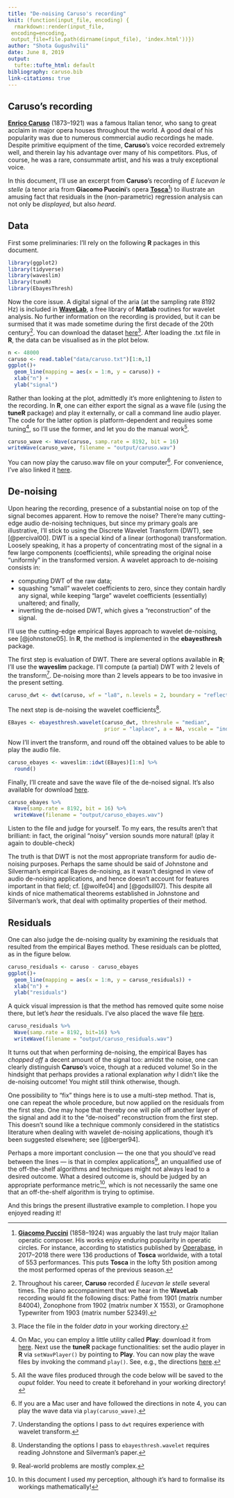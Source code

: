 ```yaml
---
title: "De-noising Caruso's recording"
knit: (function(input_file, encoding) {
  rmarkdown::render(input_file,
 encoding=encoding,
 output_file=file.path(dirname(input_file), 'index.html'))})
author: "Shota Gugushvili"
date: June 8, 2019
output:
  tufte::tufte_html: default
bibliography: caruso.bib
link-citations: true
---
```


## Caruso's recording

[**Enrico Caruso**](https://en.wikipedia.org/wiki/Enrico_Caruso) (1873&ndash;1921) was a famous Italian tenor, who sang to great acclaim in major opera houses throughout the world. A good deal of his popularity was due to numerous commercial audio recordings he made. Despite primitive equipment of the time, **Caruso**'s voice recorded extremely well, and therein lay his advantage over many of his competitors. Plus, of course, he was a rare, consummate artist, and his was a truly exceptional voice.

In this document, I'll use an excerpt from **Caruso**'s recording of *E lucevan le stelle* (a tenor aria from **Giacomo Puccini**'s opera [**Tosca**](https://en.wikipedia.org/wiki/Tosca)^[[**Giacomo Puccini**](https://en.wikipedia.org/wiki/Giacomo_Puccini) (1858&ndash;1924) was arguably the last truly major Italian operatic composer. His works enjoy enduring popularity in operatic circles. For instance, according to statistics published by [Operabase](https://www.operabase.com/), in 2017&ndash;2018 there were 136 productions of **Tosca** worldwide, with a total of 553 performances. This puts **Tosca** in the lofty 5th position among the most performed operas of the previous season.]) to illustrate an amusing fact that residuals in the (non-parametric) regression analysis can not only be *displayed*, but also *heard*.

## Data

First some preliminaries: I'll rely on the following **R** packages in this document.

```r
library(ggplot2)
library(tidyverse)
library(waveslim)
library(tuneR)
library(EbayesThresh)
```

Now the core issue. A digital signal of the aria (at the sampling rate 8192 Hz) is included in [**WaveLab**](http://statweb.stanford.edu/~wavelab/Wavelab_850/index_wavelab850.html), a free library of **Matlab** routines for wavelet analysis. No further information on the recording is provided, but it can be surmised that it was made sometime during the first decade of the 20th century^[Throughout his career, **Caruso** recorded *E lucevan le stelle* several times. The piano accompaniment that we hear in the **WaveLab** recording would fit the following discs: Path&eacute; from 1901 (matrix number 84004), Zonophone from 1902 (matrix number X 1553), or Gramophone Typewriter from 1903 (matrix number 52349).]. You can download the dataset [here](/../../data/caruso.txt)^[Place the file in the folder *data* in your working directory.]. After loading the .txt file in **R**, the data can be visualised as in the plot below.

```r
n <- 48000
caruso <- read.table("data/caruso.txt")[1:n,1]
ggplot()+
  geom_line(mapping = aes(x = 1:n, y = caruso)) +
  xlab("n") +
  ylab("signal")
```

Rather than looking at the plot, admittedly it's more enlightening to *listen* to the recording. In **R**, one can either export the signal as a wave file (using the **tuneR** package) and play it externally, or call a command line audio player. The code for the latter option is platform-dependent and requires some tuning^[On Mac, you can employ a little utility called **Play**: download it from [here](http://www.hieper.nl/html/play.html). Next use the **tuneR** package functionalities: set the audio player in **R** via ```setWavPlayer()``` by pointing to **Play**. You can now play the wave files by invoking the command ```play()```. See, e.g., the directions [here](http://music.informatics.indiana.edu/courses/I546/tuneR_play.pdf).], so I'll use the former, and let you do the manual work^[All the wave files produced through the code below will be saved to the *ouput* folder. You need to create it beforehand in your working directory!].

```r
caruso_wave <- Wave(caruso, samp.rate = 8192, bit = 16)
writeWave(caruso_wave, filename = "output/caruso.wav")
```

You can now play the caruso.wav file on your computer^[If you are a Mac user and have followed the directions in note 4, you can play the wave data via ```play(caruso_wave)```.]. For convenience, I've also linked it [here](/../../output/caruso.wav).

## De-noising

Upon hearing the recording, presence of a substantial noise on top of the signal becomes apparent. How to remove the noise? There're many cutting-edge audio de-noising techniques, but since my primary goals are illustrative, I'll stick to using the Discrete Wavelet Transform (DWT), see [@percival00]. DWT is a special kind of a linear (orthogonal) transformation. Loosely speaking, it has a property of concentrating most of the signal in a few large components (coefficients), while spreading the original noise "uniformly" in the transformed version. A wavelet approach to de-noising consists in:

 * computing DWT of the raw data;
 * squashing "small" wavelet coefficients to zero, since they contain hardly any signal, while keeping
 "large" wavelet coefficients (essentially) unaltered; and finally,
 * inverting the de-noised DWT, which gives a "reconstruction" of the signal.

I'll use the cutting-edge empirical Bayes approach to wavelet de-noising, see [@johnstone05]. In **R**, the method is implemented in the **ebayesthresh** package.

The first step is evaluation of DWT. There are several options available in **R**; I'll use the **waveslim** package. I'll compute (a partial) DWT with 2 levels of the transform^[Understanding the options I pass to ```dwt``` requires experience with wavelet transform.]. De-noising more than 2 levels appears to be too invasive in the present setting.

```r
caruso_dwt <- dwt(caruso, wf = "la8", n.levels = 2, boundary = "reflection")
```

The next step is de-noising the wavelet coefficients^[Understanding the options I pass to ```ebayesthresh.wavelet``` requires reading Johnstone and Silverman's paper.].

```r
EBayes <- ebayesthresh.wavelet(caruso_dwt, threshrule = "median",
                               prior = "laplace", a = NA, vscale = "independent")
```

Now I'll invert the transform, and round off the obtained values to be able to play the audio file.

```r
caruso_ebayes <- waveslim::idwt(EBayes)[1:n] %>%
  round()
```

Finally, I'll create and save the wave file  of the de-noised signal. It's also available for download [here](/../../output/caruso_ebayes.wav).

```r
caruso_ebayes %>%
  Wave(samp.rate = 8192, bit = 16) %>%
  writeWave(filename = "output/caruso_ebayes.wav")
```

Listen to the file and judge for yourself. To my ears, the results aren't that brilliant: in fact, the original "noisy" version sounds more natural! (play it again to double-check)

The truth is that DWT is not the most appropriate transform for audio de-noising purposes. Perhaps the same should be said of Johnstone and Silverman's empirical Bayes de-noising, as it wasn't designed in view of audio de-noising applications, and hence doesn't account for features important in that field; cf. [@wolfe04] and [@godsill07]. This despite all kinds of nice mathematical theorems established in Johnstone and Silverman's work, that deal with optimality properties of their method.

## Residuals

One can also judge the de-noising quality by examining the residuals that resulted from the empirical Bayes method. These residuals can be plotted, as in the figure below.

```r
caruso_residuals <- caruso - caruso_ebayes
ggplot()+
  geom_line(mapping = aes(x = 1:n, y = caruso_residuals)) +
  xlab("n") +
  ylab("residuals")
```

A quick visual impression is that the method has removed quite some noise there, but let's *hear* the residuals. I've also placed the wave file [here](/../../output/caruso_residuals.wav).

```r
caruso_residuals %>%
  Wave(samp.rate = 8192, bit=16) %>%
  writeWave(filename = "output/caruso_residuals.wav")
```

It turns out that when performing de-noising, the empirical Bayes has *chopped off* a decent amount of the signal too: amidst the noise, one can clearly distinguish **Caruso**'s voice, though at a reduced volume! So in the hindsight that perhaps provides a rational explanation *why* I didn't like the de-noising outcome! You might still think otherwise, though.

One possibility to "fix" things here is to use a multi-step method. That is, one can repeat the whole procedure, but now applied on the residuals from the first step. One may hope that thereby one will pile off another layer of the signal and add it to the "de-noised" reconstruction from the first step. This doesn't sound like a technique commonly considered in the statistics literature when dealing with wavelet de-noising applications, though it's been suggested elsewhere; see [@berger94].

Perhaps a more important conclusion &mdash; the one that you should've read between the lines &mdash; is that in complex applications^[Real-world problems are mostly complex.], an unqualified use of the off-the-shelf algorithms and techniques might not always lead to a desired outcome. What a desired outcome is, should be judged by an appropriate performance metric^[In this document I used my perception, although it's hard to formalise its workings mathematically!], which is not necessarily the same one that an off-the-shelf algorithm is trying to optimise.

And this brings the present illustrative example to completion. I hope you enjoyed reading it!
